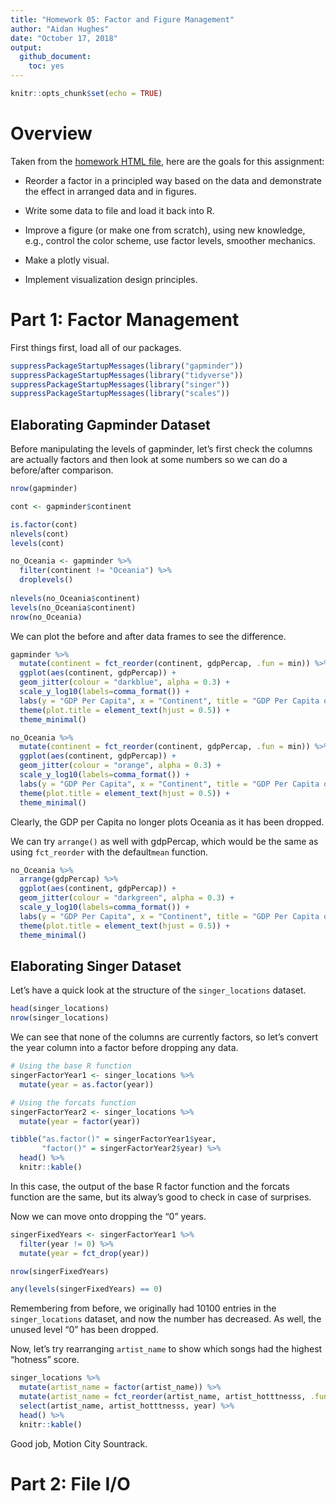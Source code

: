 ```yaml
---
title: "Homework 05: Factor and Figure Management"
author: "Aidan Hughes"
date: "October 17, 2018"
output: 
  github_document:
    toc: yes
---
```


```r
knitr::opts_chunk$set(echo = TRUE)
```

# Overview

Taken from the [homework HTML file](http://stat545.com/Classroom/assignments/hw05/hw05.html), here are the goals for this assignment:


- Reorder a factor in a principled way based on the data and demonstrate the effect in arranged data and in figures.

- Write some data to file and load it back into R.

- Improve a figure (or make one from scratch), using new knowledge, e.g., control the color scheme, use factor levels, smoother mechanics.

- Make a plotly visual.

- Implement visualization design principles.

# Part 1: Factor Management

First things first, load all of our packages.

```r
suppressPackageStartupMessages(library("gapminder"))
suppressPackageStartupMessages(library("tidyverse"))
suppressPackageStartupMessages(library("singer"))
suppressPackageStartupMessages(library("scales"))
```

## Elaborating Gapminder Dataset

Before manipulating the levels of gapminder, let's first check the columns are actually factors and then look at some numbers so we can do a before/after comparison.

```r
nrow(gapminder)

cont <- gapminder$continent

is.factor(cont)
nlevels(cont)
levels(cont)
```

```r
no_Oceania <- gapminder %>%
  filter(continent != "Oceania") %>%
  droplevels()
  
nlevels(no_Oceania$continent)
levels(no_Oceania$continent)
nrow(no_Oceania)
```

We can plot the before and after data frames to see the difference. 

```r
gapminder %>%
  mutate(continent = fct_reorder(continent, gdpPercap, .fun = min)) %>%
  ggplot(aes(continent, gdpPercap)) +
  geom_jitter(colour = "darkblue", alpha = 0.3) +
  scale_y_log10(labels=comma_format()) + 
  labs(y = "GDP Per Capita", x = "Continent", title = "GDP Per Capita of Continents Before Dropping Oceania") +
  theme(plot.title = element_text(hjust = 0.5)) +
  theme_minimal()
```


```r
no_Oceania %>%
  mutate(continent = fct_reorder(continent, gdpPercap, .fun = min)) %>%
  ggplot(aes(continent, gdpPercap)) +
  geom_jitter(colour = "orange", alpha = 0.3) +
  scale_y_log10(labels=comma_format()) + 
  labs(y = "GDP Per Capita", x = "Continent", title = "GDP Per Capita of Continents After Dropping Oceania") +
  theme(plot.title = element_text(hjust = 0.5)) +
  theme_minimal()
```

Clearly, the GDP per Capita no longer plots Oceania as it has been dropped.


We can try `arrange()` as well with gdpPercap, which would be the same as using `fct_reorder` with the default`mean` function.

```r
no_Oceania %>%
  arrange(gdpPercap) %>%
  ggplot(aes(continent, gdpPercap)) +
  geom_jitter(colour = "darkgreen", alpha = 0.3) +
  scale_y_log10(labels=comma_format()) + 
  labs(y = "GDP Per Capita", x = "Continent", title = "GDP Per Capita of Continents Arranged by Mean") +
  theme(plot.title = element_text(hjust = 0.5)) +
  theme_minimal()

```

## Elaborating Singer Dataset

Let's have a quick look at the structure of the `singer_locations` dataset.

```r
head(singer_locations)
nrow(singer_locations)
```

We can see that none of the columns are currently factors, so let's convert the year column into a factor before dropping any data.

```r
# Using the base R function
singerFactorYear1 <- singer_locations %>%
  mutate(year = as.factor(year))

# Using the forcats function
singerFactorYear2 <- singer_locations %>%
  mutate(year = factor(year))

tibble("as.factor()" = singerFactorYear1$year,
       "factor()" = singerFactorYear2$year) %>%
  head() %>%
  knitr::kable()

```


In this case, the output of the base R factor function and the forcats function are the same, but its alway's good to check in case of surprises.

Now we can move onto dropping the "0" years.

```r
singerFixedYears <- singerFactorYear1 %>%
  filter(year != 0) %>%
  mutate(year = fct_drop(year))

nrow(singerFixedYears)

any(levels(singerFixedYears) == 0)
```

Remembering from before, we originally had 10100 entries in the `singer_locations` dataset, and now the number has decreased. As well, the unused level "0" has been dropped.

Now, let's try rearranging `artist_name` to show which songs had the highest "hotness" score.

```r
singer_locations %>%
  mutate(artist_name = factor(artist_name)) %>%
  mutate(artist_name = fct_reorder(artist_name, artist_hotttnesss, .fun = max)) %>%
  select(artist_name, artist_hotttnesss, year) %>%
  head() %>%
  knitr::kable()
```

Good job, Motion City Sountrack.

# Part 2: File I/O